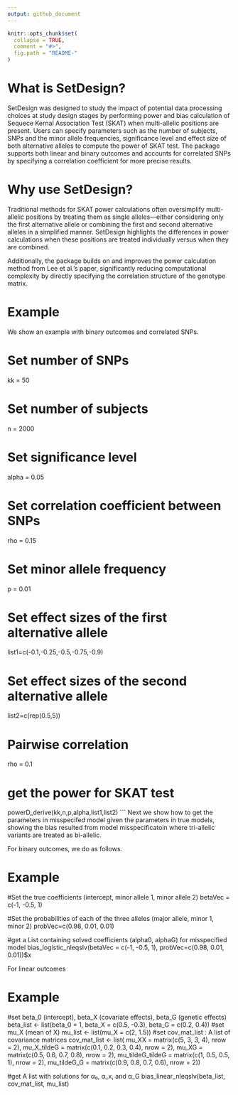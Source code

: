 ```yaml
---
output: github_document
---
```



```r
knitr::opts_chunk$set(
  collapse = TRUE,
  comment = "#>",
  fig.path = "README-"
)
```

# What is SetDesign?

SetDesign was designed to study the impact of potential data processing choices at study design stages by performing power and bias calculation of Sequece Kernal Association Test (SKAT)  when multi-allelic positions are present. Users can specify parameters such as the number of subjects, SNPs and the minor allele frequencies, significance level and effect size of both alternative alleles to compute the power of SKAT test. The package supports both linear and binary outcomes and accounts for correlated SNPs by specifying a correlation coefficient for more precise results.


# Why use SetDesign?

Traditional methods for SKAT power calculations often oversimplify multi-allelic positions by treating them as single alleles—either considering only the first alternative allele or combining the first and second alternative alleles in a simplified manner. SetDesign highlights the differences in power calculations when these positions are treated individually versus when they are combined.

Additionally, the package builds on and improves the power calculation method from Lee et al.'s paper, significantly reducing computational complexity by directly specifying the correlation structure of the genotype matrix.

# Example

We show an example with binary outcomes and correlated SNPs.

# Set number of  SNPs
kk = 50

# Set number of subjects
n = 2000

# Set significance level
alpha = 0.05

# Set correlation coefficient between SNPs
rho = 0.15

# Set minor allele frequency
p = 0.01

# Set effect sizes of the first alternative allele
list1=c(-0.1,-0.25,-0.5,-0.75,-0.9)

# Set effect sizes of the second alternative allele
list2=c(rep(0.5,5))

# Pairwise correlation
rho = 0.1

# get the power for SKAT test
powerD_derive(kk,n,p,alpha,list1,list2)
```
Next we show how to get the parameters in misspecifed model  given the parameters in true models, showing the bias resulted from model misspecificatoin where tri-allelic variants are treated as bi-allelic. 

For binary outcomes, we do as follows.

# Example

#Set the true coefficients (intercept, minor allele 1, minor allele 2)
betaVec = c(-1, -0.5, 1)

#Set the probabilities of each of the three alleles (major allele, minor 1, minor 2)
probVec=c(0.98, 0.01, 0.01)

#get a List containing solved coefficients (alpha0, alphaG) for misspecified model
bias_logistic_nleqslv(betaVec = c(-1, -0.5, 1), probVec=c(0.98, 0.01, 0.01))$x

For linear outcomes

# Example

#set beta_0 (intercept), beta_X (covariate effects), beta_G (genetic effects)
beta_list <- list(beta_0 = 1, beta_X = c(0.5, -0.3), beta_G = c(0.2, 0.4))
#set  mu_X (mean of X)
mu_list <- list(mu_X = c(2, 1.5))
#set cov_mat_list : A list of covariance matrices
 cov_mat_list <- list(
   mu_XX = matrix(c(5, 3, 3, 4), nrow = 2),
   mu_X_tildeG = matrix(c(0.1, 0.2, 0.3, 0.4), nrow = 2),
   mu_XG = matrix(c(0.5, 0.6, 0.7, 0.8), nrow = 2),
   mu_tildeG_tildeG = matrix(c(1, 0.5, 0.5, 1), nrow = 2),
   mu_tildeG_G = matrix(c(0.9, 0.8, 0.7, 0.6), nrow = 2))

#get A list with solutions for α₀, α_x, and α_G
bias_linear_nleqslv(beta_list, cov_mat_list, mu_list)

